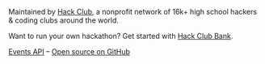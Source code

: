 Maintained by [Hack&nbsp;Club](https://hackclub.com/), a nonprofit network of 16k+ high school hackers & coding clubs around the world.

Want to run your own hackathon? Get started with [Hack&nbsp;Club Bank](https://hackclub.com/bank/).

[Events API](/data) – [Open source on GitHub](https://github.com/hackclub/hackathons)
